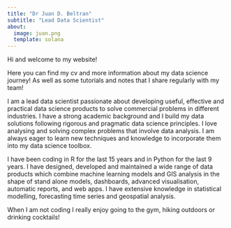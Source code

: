 ```yaml
---
title: "Dr Juan D. Beltran"
subtitle: "Lead Data Scientist"
about:
  image: juan.png
  template: solana
---
```


Hi and welcome to my website! 

Here you can find my cv and more information about my data science journey! As well as some tutorials and notes that I share regularly with my team!

I am a lead data scientist passionate about developing useful, effective and practical data science products to solve commercial problems in different industries. I have a strong academic background and I build my data solutions following rigorous and pragmatic data science principles. I love analysing and solving complex problems that involve data analysis. I am always eager to learn new techniques and knowledge to incorporate them into my data science toolbox.

I have been coding in R for the last 15 years and in Python for the last 9 years. I have designed, developed and maintained a wide range of data products which combine machine learning models and GIS analysis in the shape of stand alone models, dashboards, advanced visualisation, automatic reports, and web apps. I have extensive knowledge in statistical modelling, forecasting time series and geospatial analysis.

When I am not coding I really enjoy going to the gym, hiking outdoors or drinking cocktails!
